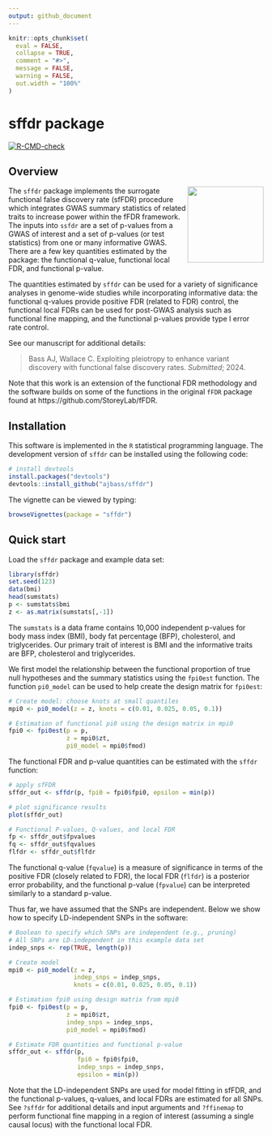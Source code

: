 ```yaml
---
output: github_document
---
```


```r
knitr::opts_chunk$set(
  eval = FALSE,
  collapse = TRUE,
  comment = "#>",
  message = FALSE,
  warning = FALSE,
  out.width = "100%"
)
```

# sffdr package

<!-- badges: start -->

[![R-CMD-check](https://github.com/ajbass/sffdr/actions/workflows/R-CMD-check.yml/badge.svg)](https://github.com/ajbass/sffdr/actions/workflows/R-CMD-check.yml) 

<!---[![CRAN_Status_Badge](https://www.r-pkg.org/badges/version/sffdr)](https://cran.r-project.org/package=lit)--->

<!-- badges: end -->

## Overview
<img src="inst/figures/sffdr.png" align="right" height="150" />

The `sffdr` package implements the surrogate functional false discovery rate (sfFDR) procedure which integrates GWAS summary statistics of related traits to increase power within the fFDR framework. The inputs into `ssfdr` are a set of p-values from a GWAS of interest and a set of p-values (or test statistics) from one or many informative GWAS. There are a few key quantities estimated by the package: the functional q-value, functional local FDR, and functional p-value. 


The quantities estimated by `sffdr` can be used for a variety of significance analyses in genome-wide studies while incorporating informative data: the functional q-values provide positive FDR (related to FDR) control, the functional local FDRs can be used for post-GWAS analysis such as functional fine mapping, and the functional p-values provide type I error rate control.

See our manuscript for additional details:

> Bass AJ, Wallace C. Exploiting pleiotropy to enhance variant discovery with functional false discovery rates. *Submitted*; 2024.

Note that this work is an extension of the functional FDR methodology and the software builds on some of the functions in the original `fFDR` package found at https://github.com/StoreyLab/fFDR.

## Installation

This software is implemented in the `R` statistical programming language. The development version of `sffdr` can be installed using the following code:

```r
# install devtools
install.packages("devtools")
devtools::install_github("ajbass/sffdr")
```

The vignette can be viewed by typing:

``` r
browseVignettes(package = "sffdr")
```

## Quick start

Load the `sffdr` package and example data set:

```r
library(sffdr)
set.seed(123)
data(bmi)
head(sumstats)
p <- sumstats$bmi
z <- as.matrix(sumstats[,-1])
```

The `sumstats` is a data frame contains 10,000 independent p-values for  body mass index (BMI), body fat percentage (BFP), cholesterol, and triglycerides. Our primary trait of interest is BMI and the informative traits are BFP, cholesterol and triglycerides. 

We first model the relationship between the functional proportion of true null hypotheses and the summary statistics using the `fpi0est` function. The function `pi0_model` can be used to help create the design matrix for `fpi0est`:

```r
# Create model: choose knots at small quantiles
mpi0 <- pi0_model(z = z, knots = c(0.01, 0.025, 0.05, 0.1))

# Estimation of functional pi0 using the design matrix in mpi0
fpi0 <- fpi0est(p = p,
                z = mpi0$zt,
                pi0_model = mpi0$fmod)
```

The functional FDR and p-value quantities can be estimated with the `sffdr` function:

```r
# apply sfFDR
sffdr_out <- sffdr(p, fpi0 = fpi0$fpi0, epsilon = min(p))   

# plot significance results
plot(sffdr_out)

# Functional P-values, Q-values, and local FDR
fp <- sffdr_out$fpvalues
fq <- sffdr_out$fqvalues
flfdr <- sffdr_out$flfdr
```

The functional q-value (`fqvalue`) is a measure of significance in terms of the positive FDR (closely related to FDR), the local FDR (`flfdr`) is a posterior error probability, and the functional p-value (`fpvalue`) can be interpreted similarly to a standard p-value.

Thus far, we have assumed that the SNPs are independent. Below we show how to specify LD-independent SNPs in the software:

```r
# Boolean to specify which SNPs are independent (e.g., pruning)
# All SNPs are LD-independent in this example data set 
indep_snps <- rep(TRUE, length(p))

# Create model 
mpi0 <- pi0_model(z = z,
                  indep_snps = indep_snps,
                  knots = c(0.01, 0.025, 0.05, 0.1))

# Estimation fpi0 using design matrix from mpi0
fpi0 <- fpi0est(p = p,
                z = mpi0$zt,
                indep_snps = indep_snps,
                pi0_model = mpi0$fmod)

# Estimate FDR quantities and functional p-value
sffdr_out <- sffdr(p,
                   fpi0 = fpi0$fpi0,
                   indep_snps = indep_snps,
                   epsilon = min(p))
```

Note that the LD-independent SNPs are used for model fitting in sfFDR, and the functional p-values, q-values, and local FDRs are estimated for all SNPs. See `?sffdr` for additional details and input arguments and `?ffinemap` to perform functional fine mapping in a region of interest (assuming a single causal locus) with the functional local FDR.
